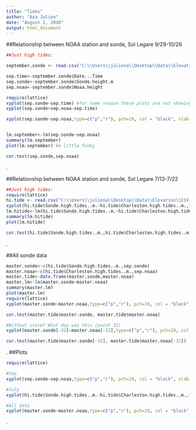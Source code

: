 ```yaml
---
title: "Tides"
author: "Asa Julien"
date: "August 2, 2016"
output: html_document
---
```



##Relationship between NOAA station and sonde, Sol Legare 9/29-10/26
```r
##Just high tides:

september.sonde <- read.csv("C:\\Users\\juliena\\Desktop\\Data\\Elevation\\CSV files\\Julien_Legare_092916.csv")

sep.time<-september.sonde$Date...Time
sep.sonde<-september.sonde$Sonde.height.m
sep.noaa<-september.sonde$Noaa.height

require(lattice)
xyplot(sep.sonde~sep.time) #for some reason these plots are not showing up correctly. See excel scatterplots
xyplot(sep.sonde+sep.noaa~sep.time)

xyplot(sep.sonde~sep.noaa,type=c("p","r"), pch=19, col = "black", xlab = "Charleston Harbor height (m)", ylab = "Sol Legare height (m)")


lm.september<-lm(sep.sonde~sep.noaa)
summary(lm.september)
plot(lm.september) #a little funky

cor.test(sep.sonde,sep.noaa)

```
.


##Relationship between NOAA station and sonde, Sol Legare 7/13-7/22
```r

##Just high tides:
require(lattice)
hi.tide <- read.csv("C:\\Users\\juliena\\Desktop\\Data\\Elevation\\CSV files\\High tides_July.csv")
xyplot(hi.tide$Sonde.high.tides..m.~hi.tide$Charleston.high.tides..m.,type=c("p","r"), pch=19, col = "black", xlab = "Charleston Harbor height (m)", ylab = "Sol Legare height (m)")
lm.hitide<-lm(hi.tide$Sonde.high.tides..m.~hi.tide$Charleston.high.tides..m.)
summary(lm.hitide)
plot(lm.hitide)

cor.test(hi.tide$Sonde.high.tides..m.,hi.tide$Charleston.high.tides..m.)

```
.

##All sonde data
```r
master.sonde<-c(hi.tide$Sonde.high.tides..m.,sep.sonde)
master.noaa<-c(hi.tide$Charleston.high.tides..m.,sep.noaa)
master.tide<-data.frame(master.sonde,master.noaa)
master.lm<-lm(master.sonde~master.noaa)
summary(master.lm)
plot(master.lm)
require(lattice)
xyplot(master.sonde~master.noaa,type=c("p","r"), pch=19, col = "black", xlab = "Charleston Harbor height (m)", ylab = "Sol Legare height (m)")

cor.test(master.tide$master.sonde, master.tide$master.noaa)

#Without storm? What day was this (point 32)
xyplot(master.sonde[-32]~master.noaa[-32],type=c("p","r"), pch=19, col = "black", xlab = "Charleston Harbor height (m)", ylab = "Sol Legare height (m)")

cor.test(master.tide$master.sonde[-32], master.tide$master.noaa[-32])
```
.
##Plots
```r
require(lattice)

#Sep
xyplot(sep.sonde~sep.noaa,type=c("p","r"), pch=19, col = "black", xlab = "Charleston Harbor height (m)", ylab = "Sol Legare height (m)")

#July
xyplot(hi.tide$Sonde.high.tides..m.~hi.tide$Charleston.high.tides..m.,type=c("p","r"), pch=19, col = "black", xlab = "Charleston Harbor height (m)", ylab = "Sol Legare height (m)")

#All data
xyplot(master.sonde~master.noaa,type=c("p","r"), pch=19, col = "black", xlab = "Charleston Harbor height (m)", ylab = "Sol Legare height (m)")

```
.